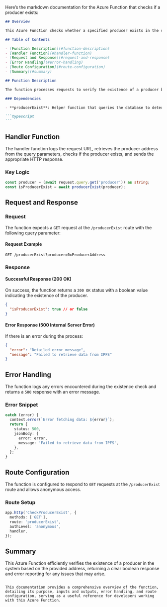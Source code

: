 Here’s the markdown documentation for the Azure Function that checks if a producer exists:

````markdown
## Overview

This Azure Function checks whether a specified producer exists in the system. It handles HTTP `GET` requests and returns a boolean response indicating the existence of the producer.

## Table of Contents

- [Function Description](#function-description)
- [Handler Function](#handler-function)
- [Request and Response](#request-and-response)
- [Error Handling](#error-handling)
- [Route Configuration](#route-configuration)
- [Summary](#summary)

## Function Description

The function processes requests to verify the existence of a producer based on a provided address. It retrieves the producer's address from the query parameters and checks its existence in the database.

### Dependencies

- **producerExist**: Helper function that queries the database to determine if a producer exists.

```typescript
```
````

## Handler Function

The handler function logs the request URL, retrieves the producer address from the query parameters, checks if the producer exists, and sends the appropriate HTTP response.

### Key Logic

```typescript
const producer = (await request.query.get('producer')) as string;
const isProducerExist = await producerExist(producer);
```

## Request and Response

### Request

The function expects a `GET` request at the `/producerExist` route with the following query parameter:

#### Request Example

```
GET /producerExist?producer=0xProducerAddress
```

### Response

#### Successful Response (200 OK)

On success, the function returns a `200 OK` status with a boolean value indicating the existence of the producer.

```json
{
  "isProducerExist": true // or false
}
```

#### Error Response (500 Internal Server Error)

If there is an error during the process:

```json
{
  "error": "Detailed error message",
  "message": "Failed to retrieve data from IPFS"
}
```

## Error Handling

The function logs any errors encountered during the existence check and returns a `500` response with an error message.

### Error Snippet

```typescript
catch (error) {
  context.error(`Error fetching data: ${error}`);
  return {
    status: 500,
    jsonBody: {
      error: error,
      message: 'Failed to retrieve data from IPFS',
    },
  };
}
```

## Route Configuration

The function is configured to respond to `GET` requests at the `/producerExist` route and allows anonymous access.

### Route Setup

```typescript
app.http('CheckProducerExist', {
  methods: ['GET'],
  route: 'producerExist',
  authLevel: 'anonymous',
  handler,
});
```

## Summary

This Azure Function efficiently verifies the existence of a producer in the system based on the provided address, returning a clear boolean response and error reporting for any issues that may arise.

```

This documentation provides a comprehensive overview of the function, detailing its purpose, inputs and outputs, error handling, and route configuration, serving as a useful reference for developers working with this Azure Function.
```
